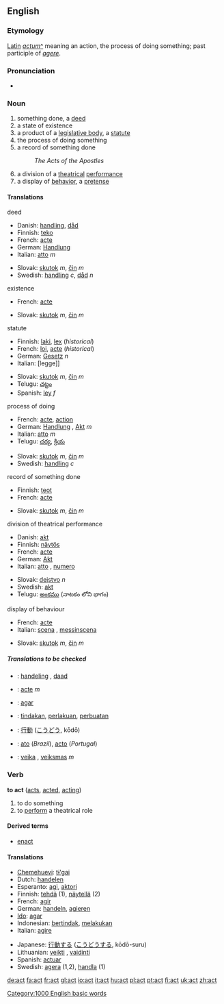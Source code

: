 {{see|ACT}}
{{wikipedia}}
==English==

===Etymology===
[[Latin]] ''[[actum]]''[[:la:actum|^]] meaning an action, the process of doing something; past participle of ''[[agere]]''.

===Pronunciation===
*{{audio|en-us-act.ogg|Audio (US)}}

===Noun===
{{en-noun-reg}}

# something done, a [[deed]]
# a state of existence
# a product of a [[legislative body]], a [[statute]]
# the process of doing something
# a record of something done
#: ''The Acts of the Apostles''
# a division of a [[theatrical]] [[performance]]
# a display of [[behavior]], a [[pretense]]

====Translations====
;deed
{{top}}
*Danish: [[handling]], [[dåd]]
*Finnish: [[teko]]
*French: [[acte]]
*German: [[Handlung]] {{f}}
*Italian: [[atto]] ''m''
{{mid}}
*Slovak: [[skutok]] ''m'', [[čin]] ''m''
*Swedish: [[handling]] ''c'', [[dåd]] ''n''
{{bottom}}

;existence
{{top}}
*French: [[acte]]
{{mid}}
*Slovak: [[skutok]] ''m'', [[čin]] ''m''
{{bottom}}

;statute
{{top}}
*Finnish: [[laki]], [[lex]] (''historical'')
*French: [[loi]], [[acte]] (''historical'')
*German: [[Gesetz]] ''n''
*Italian: [legge]] {{f}}
{{mid}}
*Slovak: [[skutok]] ''m'', [[čin]] ''m''
*Telugu: [[చట్టం]]
*Spanish: [[ley]] ''f''
{{bottom}}

;process of doing
{{top}}
*French: [[acte]], [[action]]
*German: [[Handlung]] {{f}}, [[Akt#German|Akt]] ''m''
*Italian: [[atto]] ''m''
*Telugu: [[చర్య]], [[క్రియ]]
{{mid}}
*Slovak: [[skutok]] ''m'', [[čin]] ''m''
*Swedish: [[handling]] ''c''
{{bottom}}

;record of something done
{{top}}
*Finnish: [[teot]]
*French: [[acte]]
{{mid}}
*Slovak: [[skutok]] ''m'', [[čin]] ''m''
{{bottom}}

;division of theatrical performance
{{top}}
*Danish: [[akt]]
*Finnish: [[näytös]]
*French: [[acte]]
*German: [[Akt#German|Akt]]
*Italian: [[atto]] {{m}}, [[numero]] {{m}}
{{mid}}
*Slovak: [[dejstvo]] ''n''
*Swedish: [[akt#Swedish|akt]]
*Telugu: [[అంకము]] (నాటకం లోని భాగం)
{{bottom}}

;display of behaviour
{{top}}
*French: [[acte]]
*Italian: [[scena]] {{f}}, [[messinscena]] {{f}}
{{mid}}
*Slovak: [[skutok]] ''m'', [[čin]] ''m''
{{bottom}}

=====Translations to be checked=====
{{checktrans}}

*{{ttbc|Dutch}}: [[handeling]] {{f}}, [[daad]]
*{{ttbc|French}}: [[acte]] ''m''
*{{ttbc|Ido}}: [[agar]]
*{{ttbc|Indonesian}}: [[tindak|tindakan]], [[laku|perlakuan]], [[buat|perbuatan]]
*{{ttbc|Japanese}}: [[行動]] ([[こうどう]], kōdō)
*{{ttbc|Portuguese}}: [[ato]] (''Brazil''), [[acto]] (''Portugal'')
*{{ttbc|Lithuanian}}: [[veika]] {{f}}, [[veiksmas]] ''m''

===Verb===
'''to act''' ([[acts]], [[acted]], [[acting]])

# to do something
# to [[perform]] a theatrical role

====Derived terms====
* [[enact]]

====Translations====
{{top}}
*[[Chemehuevi]]: [[tɨ'gai]]
*Dutch: [[handelen]]
*Esperanto: [[agi]], [[aktori]]
*Finnish: [[tehdä]] (1), [[näytellä]] (2)
*French: [[agir]]
*German: [[handeln]], [[agieren]]
*[[Ido]]: [[agar]]
*Indonesian: [[tindak|bertindak]], [[laku|melakukan]]
*Italian: [[agire]]

{{mid}}
*Japanese: [[行動]]する ([[こうどう]]する, kōdō-suru)
*Lithuanian: [[veikti]] {{f}}, [[vaidinti]]
*Spanish: [[actuar]]
*Swedish: [[agera]] (1,2), [[handla]] (1)
{{bottom}}


[[Category:1000 English basic words]]

[[de:act]]
[[fa:act]]
[[fr:act]]
[[gl:act]]
[[io:act]]
[[it:act]]
[[hu:act]]
[[pl:act]]
[[pt:act]]
[[fi:act]]
[[uk:act]]
[[zh:act]]